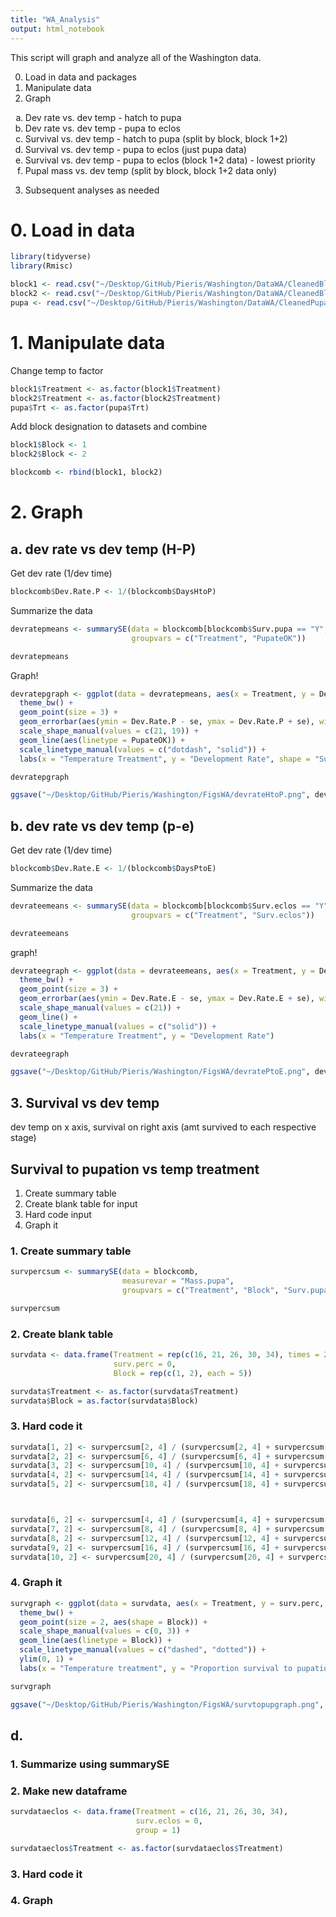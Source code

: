 ```yaml
---
title: "WA_Analysis"
output: html_notebook
---
```


This script will graph and analyze all of the Washington data. 

0. Load in data and packages
1. Manipulate data
2. Graph
  a. Dev rate vs. dev temp - hatch to pupa
  b. Dev rate vs. dev temp - pupa to eclos
  c. Survival vs. dev temp - hatch to pupa (split by block, block 1+2)
  d. Survival vs. dev temp - pupa to eclos (just pupa data)
  e. Survival vs. dev temp - pupa to eclos (block 1+2 data) - lowest priority
  f. Pupal mass vs. dev temp (split by block, block 1+2 data only)
3. Subsequent analyses as needed

# 0. Load in data 

```r
library(tidyverse)
library(Rmisc)
```

```r
block1 <- read.csv("~/Desktop/GitHub/Pieris/Washington/DataWA/CleanedBlock1.csv", header = TRUE)
block2 <- read.csv("~/Desktop/GitHub/Pieris/Washington/DataWA/CleanedBlock2.csv", header = TRUE)
pupa <- read.csv("~/Desktop/GitHub/Pieris/Washington/DataWA/CleanedPupa.csv", header = TRUE)
```

# 1. Manipulate data

Change temp to factor

```r
block1$Treatment <- as.factor(block1$Treatment)
block2$Treatment <- as.factor(block2$Treatment)
pupa$Trt <- as.factor(pupa$Trt)
```

Add block designation to datasets and combine

```r
block1$Block <- 1
block2$Block <- 2
```

```r
blockcomb <- rbind(block1, block2)
```


# 2. Graph

## a. dev rate vs dev temp (H-P)

Get dev rate (1/dev time)

```r
blockcomb$Dev.Rate.P <- 1/(blockcomb$DaysHtoP)
```

Summarize the data 

```r
devratepmeans <- summarySE(data = blockcomb[blockcomb$Surv.pupa == "Y", ], measurevar = "Dev.Rate.P", 
                           groupvars = c("Treatment", "PupateOK"))

devratepmeans
```
  
 Graph!   
  
```r
devratepgraph <- ggplot(data = devratepmeans, aes(x = Treatment, y = Dev.Rate.P, group = PupateOK, shape = PupateOK)) + 
  theme_bw() + 
  geom_point(size = 3) + 
  geom_errorbar(aes(ymin = Dev.Rate.P - se, ymax = Dev.Rate.P + se), width = 0.3) + 
  scale_shape_manual(values = c(21, 19)) + 
  geom_line(aes(linetype = PupateOK)) + 
  scale_linetype_manual(values = c("dotdash", "solid")) + 
  labs(x = "Temperature Treatment", y = "Development Rate", shape = "Successful Pupation", linetype = "Successful Pupation")

devratepgraph
```

```r
ggsave("~/Desktop/GitHub/Pieris/Washington/FigsWA/devrateHtoP.png", devratepgraph, width = 8, height = 5)
```


  
## b. dev rate vs dev temp (p-e)
  
Get dev rate (1/dev time)

```r
blockcomb$Dev.Rate.E <- 1/(blockcomb$DaysPtoE)
```

Summarize the data 

```r
devrateemeans <- summarySE(data = blockcomb[blockcomb$Surv.eclos == "Y", ], measurevar = "Dev.Rate.E", 
                           groupvars = c("Treatment", "Surv.eclos"))

devrateemeans
```


graph!

```r
devrateegraph <- ggplot(data = devrateemeans, aes(x = Treatment, y = Dev.Rate.E, group = Surv.eclos)) + 
  theme_bw() + 
  geom_point(size = 3) + 
  geom_errorbar(aes(ymin = Dev.Rate.E - se, ymax = Dev.Rate.E + se), width = 0.3) + 
  scale_shape_manual(values = c(21)) + 
  geom_line() + 
  scale_linetype_manual(values = c("solid")) + 
  labs(x = "Temperature Treatment", y = "Development Rate")

devrateegraph
```

```r
ggsave("~/Desktop/GitHub/Pieris/Washington/FigsWA/devratePtoE.png", devrateegraph, width = 8, height = 5)
```


## 3.  Survival vs dev temp

dev temp on x axis, survival on right axis (amt survived to each respective stage)


## Survival to pupation vs temp treatment 

1. Create summary table
2. Create blank table for input
3. Hard code input
4. Graph it

### 1. Create summary table


```r
survpercsum <- summarySE(data = blockcomb, 
                         measurevar = "Mass.pupa", 
                         groupvars = c("Treatment", "Block", "Surv.pupa"))

survpercsum
```




### 2. Create blank table

```r
survdata <- data.frame(Treatment = rep(c(16, 21, 26, 30, 34), times = 2), 
                       surv.perc = 0, 
                       Block = rep(c(1, 2), each = 5))

survdata$Treatment <- as.factor(survdata$Treatment)
survdata$Block = as.factor(survdata$Block)
```

### 3. Hard code it

```r
survdata[1, 2] <- survpercsum[2, 4] / (survpercsum[2, 4] + survpercsum[1, 4])
survdata[2, 2] <- survpercsum[6, 4] / (survpercsum[6, 4] + survpercsum[5, 4])
survdata[3, 2] <- survpercsum[10, 4] / (survpercsum[10, 4] + survpercsum[9, 4])
survdata[4, 2] <- survpercsum[14, 4] / (survpercsum[14, 4] + survpercsum[13, 4])
survdata[5, 2] <- survpercsum[18, 4] / (survpercsum[18, 4] + survpercsum[17, 4])



survdata[6, 2] <- survpercsum[4, 4] / (survpercsum[4, 4] + survpercsum[3, 4])
survdata[7, 2] <- survpercsum[8, 4] / (survpercsum[8, 4] + survpercsum[7, 4])
survdata[8, 2] <- survpercsum[12, 4] / (survpercsum[12, 4] + survpercsum[11, 4])
survdata[9, 2] <- survpercsum[16, 4] / (survpercsum[16, 4] + survpercsum[15, 4])
survdata[10, 2] <- survpercsum[20, 4] / (survpercsum[20, 4] + survpercsum[19, 4])
```

### 4. Graph it

```r
survgraph <- ggplot(data = survdata, aes(x = Treatment, y = surv.perc, group = Block)) + 
  theme_bw() + 
  geom_point(size = 2, aes(shape = Block)) +
  scale_shape_manual(values = c(0, 3)) + 
  geom_line(aes(linetype = Block)) + 
  scale_linetype_manual(values = c("dashed", "dotted")) + 
  ylim(0, 1) + 
  labs(x = "Temperature treatment", y = "Proportion survival to pupation (including LPIs)")

survgraph
```

```r
ggsave("~/Desktop/GitHub/Pieris/Washington/FigsWA/survtopupgraph.png", survgraph, width = 8, height = 5)
```

## d. 

### 1. Summarize using summarySE 


### 2. Make new dataframe

```r
survdataeclos <- data.frame(Treatment = c(16, 21, 26, 30, 34), 
                            surv.eclos = 0, 
                            group = 1)

survdataeclos$Treatment <- as.factor(survdataeclos$Treatment)

```

### 3. Hard code it

### 4. Graph

